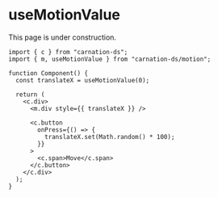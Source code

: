 # useMotionValue

<Callout type="warning" emoji="🚧">
  This page is under construction.
</Callout>

```tsx
import { c } from "carnation-ds";
import { m, useMotionValue } from "carnation-ds/motion";

function Component() {
  const translateX = useMotionValue(0);

  return (
    <c.div>
      <m.div style={{ translateX }} />

      <c.button
        onPress={() => {
          translateX.set(Math.random() * 100);
        }}
      >
        <c.span>Move</c.span>
      </c.button>
    </c.div>
  );
}
```
